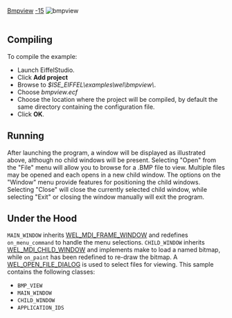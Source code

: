 [[Property:title|Bmpview]]
[[Property:weight|-15]]
[[Image:bmpview|bmpview]]  <br/>
<br/>

==Compiling==

To compile the example: 
* Launch EiffelStudio. 
* Click '''Add project'''
* Browse to ''$ISE_EIFFEL\examples\wel\bmpview\''. 
* Choose ''bmpview.ecf''
* Choose the location where the project will be compiled, by default the same directory containing the configuration file. 
* Click '''OK'''. 

==Running==
After launching the program, a window will be displayed as illustrated above, although no child windows will be present. Selecting "Open" from the "File" menu will allow you to browse for a .BMP file to view. Multiple files may be opened and each opens in a new child window. The options on the "Window" menu provide features for positioning the child windows. Selecting "Close" will close the currently selected child window, while selecting "Exit" or closing the window manually will exit the program. 
==Under the Hood==
<code>MAIN_WINDOW</code> inherits [[ref:libraries/wel/reference/wel_mdi_frame_window_chart|WEL_MDI_FRAME_WINDOW]]  and redefines <code>on_menu_command</code> to handle the menu selections. <code>CHILD_WINDOW</code> inherits [[ref:libraries/wel/reference/wel_mdi_child_window_chart|WEL_MDI_CHILD_WINDOW]]  and implements make to load a named bitmap, while <code>on_paint</code> has been redefined to re-draw the bitmap. A [[ref:libraries/wel/reference/wel_open_file_dialog_chart|WEL_OPEN_FILE_DIALOG]]  is used to select files for viewing. 
This sample contains the following classes: 
* <code>BMP_VIEW</code>
* <code>MAIN_WINDOW</code>
* <code>CHILD_WINDOW</code>
* <code>APPLICATION_IDS</code>

{{seealso| '''See Also''' <br/>
[[WEL_OPEN_FILE_DIALOG|WEL_OPEN_FILE_DIALOG]]  <br/>
[[MDI (Multiple Document Interface)|Mdi sample]]  }}





